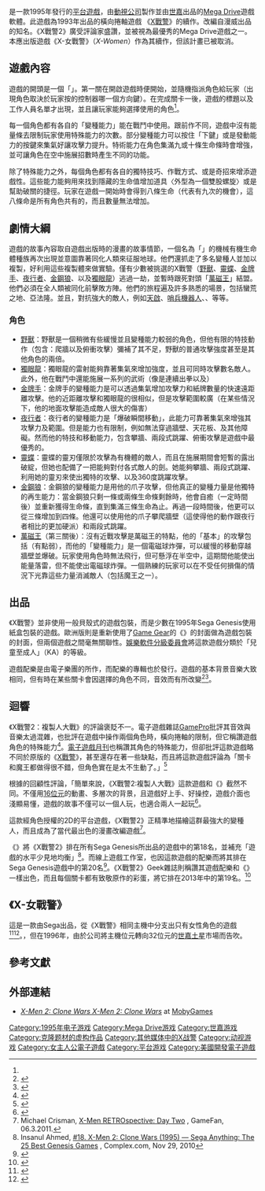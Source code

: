 {{NoteTA
| G1 = Games
}}
{{Infobox VG
| title = X戰警2：複製人大戰
| english = X-Men 2: Clone Wars
| image =
| caption =
| developer = [[动视|动视]]
| publisher = [[世嘉|世嘉]]
| series = {{tsl|en|List of X-Men video games||X战警系列}}
| designer = William Novak <br> Joshua Gordon <br> Stephen Patterson
| producer = {{tsl|en|E. Ettore Annunziata || E. Ettore Annunziata}} <br> France M. Tantiado
| composer = {{tsl|en|Kurt Harland || Kurt Harland}}
| artist = Steve Ross <br> Spencer Boomhower <br> Doug Nishimura
| released = {{vgr|NA|1995|EU|1995}}
| genre = [[平台游戏|平台]]
| modes = [[单人电子游戏|单人]]、[[多人电子游戏|多人]]
| platforms = [[Mega_Drive|Mega Drive]]
}}

{{vgname|X戰警2：複製人大戰|en=X-Men 2: Clone Wars}}是一款1995年發行的[[平台遊戲|平台遊戲]]，由[[动视|動視公司]]製作並由[[世嘉|世嘉]]出品的[[Mega_Drive|Mega Drive]]遊戲軟體。此遊戲為1993年出品的橫向捲軸遊戲 《[[X戰警_(1993年遊戲)|X戰警]]》的續作。改編自漫威出品的知名{{tsl|en|X-Men (TV series)||電視節目}}。《X戰警2》廣受評論家盛讚，並被視為最優秀的Mega Drive遊戲之一。本應出版遊戲《X-女戰警》（''X-Women''）作為其續作，但該計畫已被取消。

== 遊戲內容 ==

遊戲的開頭是一個「{{tsl|en|cold open||冷開場}}」。第一關在開啟遊戲時便開始，並隨機指派角色給玩家（出現角色取決於玩家按的控制器哪一個方向鍵）。在完成關卡一後，遊戲的標題以及工作人員名單才出現，並且讓玩家能夠選擇使用的角色<ref name="gf" />。

每一個角色都有各自的「變種能力」能在戰鬥中使用。跟前作不同，遊戲中沒有能量條去限制玩家使用特殊能力的次數。部分變種能力可以按住「下鍵」或是發動能力的按鍵來集氣好讓攻擊力提升。特術能力在角色集滿九或十條生命條時會增強，並可讓角色在空中施展招數時產生不同的功能。

除了特殊能力之外，每個角色都有各自的獨特技巧、作戰方式、或是奇招來增添遊戲性。這些能力能夠用來找到隱藏的生命值增加道具〈外型為一個雙股螺旋〉或是幫助破關的捷徑。玩家在遊戲一開始時會得到八條生命（代表有九次的機會），這八條命是所有角色共有的，而且數量無法增加。

== 劇情大綱 ==

遊戲的故事內容取自遊戲出版時的漫畫的故事情節，一個名為「{{tsl|en|Phalanx (comics) || 方陣}}」的機械有機生命體種族再次出現並意圖靠著同化人類來征服地球。他們還抓走了多名變種人並加以複製，好利用這些複製體來做實驗。僅有少數被挑選的X戰警（[[野獸_(漫畫)|野獸]]、[[靈蝶|靈蝶]]、[[金牌手|金牌手]]、[[夜行者_(漫畫)|夜行者]]、[[金鋼狼|金鋼狼]]、以及[[獨眼龍_(漫威漫畫)|獨眼龍]]）逃過一劫，並暫時跟死對頭「[[萬磁王|萬磁王]]」結盟。他們必須在全人類被同化前擊敗方陣。他們的旅程遍及許多熟悉的場景，包括蠻荒之地、亞法隆。並且，對抗強大的敵人，例如[[天啟_(漫威漫畫)|天啟]]、[[哨兵機器人|哨兵機器人]]、{{tsl|en|Exodus (comics) || 艾克瑟達斯}}、{{tsl|en|Deathbird || 死亡之鳥}}等等。

=== 角色 ===

* [[野獸_(漫畫)|野獸]]：野獸是一個稍微有些緩慢並且變種能力較弱的角色，但他有限的特技動作（包含：爬牆以及俯衝攻擊）彌補了其不足，野獸的普通攻擊強度甚至是其他角色的兩倍。
* [[獨眼龍_(漫威漫畫)|獨眼龍]]：獨眼龍的雷射能夠靠著集氣來增加強度，並且可同時攻擊數名敵人。此外，他在戰鬥中還能施展一系列的武術（像是連續出拳以及{{tsl|en|flying kicks||飛踢}}）
* [[金牌手|金牌手]]：金牌手的變種能力是可以透過集氣增加攻擊力和紙牌數量的快速遠距離攻擊。他的近距離攻擊和獨眼龍的很相似，但是攻擊範圍較廣（在某些情況下，他的地面攻擊能造成敵人很大的傷害）
* [[夜行者_(漫畫)|夜行者]]：夜行者的變種能力是「爆破瞬間移動」，此能力可靠著集氣來增強其攻擊力及範圍。但是能力也有限制，例如無法穿過牆壁、天花板、及其他障礙。然而他的特技和移動能力，包含攀牆、兩段式跳躍、俯衝攻擊是遊戲中最優秀的。
* [[靈蝶|靈蝶]]：靈蝶的靈刃僅限於攻擊為有機體的敵人，而且在施展期間會短暫的露出破綻，但她也配備了一把能夠對付各式敵人的劍。她能夠攀牆、兩段式跳躍、利用她的靈刃來使出獨特的攻擊、以及360度跳躍攻擊。
* [[金鋼狼|金鋼狼]]：金鋼狼的變種能力是用他的爪子攻擊，但他真正的變種力量是他獨特的再生能力：當金鋼狼只剩一條或兩條生命條剩餘時，他會自癒（一定時間後）並重新獲得生命條，直到集滿三條生命為止。再過一段時間後，他更可以從三條增加到四條。他還可以使用他的爪子攀爬牆壁（這使得他的動作跟夜行者相比的更加硬派）和兩段式跳躍。
* [[萬磁王|萬磁王]]（第三關後{{tsl|en|Unlockable (gaming) || 解鎖}}）：沒有近戰攻擊是萬磁王的特點，他的「基本」的攻擊包括（有點弱）{{tsl|en|energy blasts|| 能量爆炸}}，而他的「變種能力」是一個電磁球炸彈，可以緩慢的移動穿越牆壁並爆破。玩家使用角色時無法飛行，但可懸浮在半空中，這期間他能使出能量落雷，但不能使出電磁球炸彈。一個熟練的玩家可以在不受任何損傷的情況下光靠這些力量消滅敵人（包括魔王之一）。

== 出品 ==

《X戰警》並非使用一般貝殼式的遊戲包裝，而是少數在1995年Sega Genesis使用紙盒包裝的遊戲。歐洲版則是重新使用了[[Game_Gear|Game Gear]]的《{{tsl|en|X-Men 2: Game Master's Legacy || X戰警2：遊戲大師傳奇}}》的封面做為遊戲包裝的封面，但兩個遊戲之間毫無關聯性。[[娛樂軟件分級委員會|娛樂軟件分級委員會]]將這款遊戲分類於「兒童至成人」（KA）的等級。

遊戲配樂是由電子樂團{{tsl|en|Information Society (band) || Information Society}}的{{tsl|en|Kurt Harland || 克爾特‧哈倫}}所作，而配樂的專輯也於{{tsl|en|1996 in music || 1996年}}發行。遊戲的基本背景音樂大致相同，但有時在某些關卡會因選擇的角色不同，音效而有所改變<ref>{{cite web |url=http://insoc.org/DiscXM.HTML |title=Kurt Harland's page on the soundtrack |publisher=Web.archive.org |date=2007-10-18 |accessdate=2013-12-18 |deadurl=yes |archiveurl=https://web.archive.org/web/20071018112042/http://insoc.org/DiscXM.HTML |archivedate=2007-10-18 }}</ref><ref>{{cite web |url=http://www.chudahs-corner.com/soundtracks/index.php?catalog=12_817 |title=Chudah's Corner's page on the soundtrack |publisher=Chudahs-corner.com |date= |accessdate=2013-12-18 |deadurl=yes |archiveurl=https://web.archive.org/web/20120205125711/http://www.chudahs-corner.com/soundtracks/index.php?catalog=12_817 |archivedate=2012-02-05 }}</ref>。

== 迴響 ==

{{Video game reviews
| GR = 70%<ref>{{cite web |url=http://www.gamerankings.com/genesis/366867-x-men-2-clone-wars/index.html |title=X-Men 2: Clone Wars for Genesis |publisher=GameRankings |date= |accessdate=2013-12-18 |archive-date=2019-12-09 |archive-url=https://web.archive.org/web/20191209014506/https://www.gamerankings.com/genesis/366867-x-men-2-clone-wars/index.html }}</ref>
| Allgame = {{Rating|4|5}}<ref>{{cite web |last=Michael |first=Christopher |url=http://www.allgame.com/game.php?id=7613&tab=review |title=X-Men 2: Clone Wars - Review |publisher=allgame |date=2010-10-03 |accessdate=2013-12-18 |archive-date=2014-11-15 |archive-url=https://web.archive.org/web/20141115042131/http://www.allgame.com/game.php?id=7613&tab=review }}</ref>
| EGM = {{rating|6.8|10}}<ref name="EGM68" />
| rev1 = ''{{tsl|en|Game Players || Game Players}}''
| rev1Score = 76%<ref>{{cite web|url=https://archive.org/stream/Game_Players_Issue_51_April_1995#page/n33/mode/2up|title=Game Players Issue 51 April 1995|publisher=|accessdate=21 April 2016}}</ref>
| rev2 = ''{{tsl|en|Mean Machines Sega|| Mean Machines Sega}}''
| rev2Score = 87%<ref>{{cite web|url=https://archive.org/stream/mean-machines-sega-magazine-31/MMSega_31_May_1995#page/n67/mode/2up/|title=Mean Machines Sega Magazine Issue 31|publisher=|accessdate=21 April 2016}}</ref>
| rev3 = ''Mega Force''
| rev3Score = 86%<ref>{{cite web |url=http://download.abandonware.org/magazines/MEGA%20force/megaforce_numero39/Mega%20Force%20N%B039%20-%20Page%20085%20%281995%20Mai%29.jpg |format=JPG |title=Megadrive : image |website=Download.abandonware.org |accessdate=2016-04-22 |archive-date=2019-02-18 |archive-url=https://web.archive.org/web/20190218112646/http://download.abandonware.org/magazines/MEGA%20force/megaforce_numero39/Mega%20Force%20N%B039%20-%20Page%20085%20%281995%20Mai%29.jpg }}</ref>
| rev4 = ''Player One''
| rev4Score = 89%<ref>{{cite web |url=http://download.abandonware.org/magazines/Player%20One/playerone_numero053/Player%20One%20053%20-%20Page%20079%20%281995-05%29.jpg |format=JPG |title=Player One : image |website=Download.abandonware.org |language=fr |accessdate=2016-04-22 |archive-date=2016-08-08 |archive-url=https://web.archive.org/web/20160808211729/http://download.abandonware.org/magazines/Player%20One/playerone_numero053/Player%20One%20053%20-%20Page%20079%20%281995-05%29.jpg }}</ref>
| rev5 = ''{{tsl|en|VideoGames || VideoGames}}''
| rev5Score = 8/10<ref>{{cite web|url=https://archive.org/stream/Video_Games_The_Ultimate_Gaming_Magazine_Issue_75_April_1995#page/n66/mode/1up|title=Video Games The Ultimate Gaming Magazine Issue 75 April 1995|publisher=|accessdate=21 April 2016}}</ref>
}}

《X戰警2：複製人大戰》的評論褒貶不一。電子遊戲雜誌[[GamePro|GamePro]]批評其音效與音樂太過混雜，也批評在遊戲中操作兩個角色時，橫向捲軸的限制，但它稱讚遊戲角色的特殊能力<ref>{{cite journal|last= |first= |title=ProReview: X-Men 2: Clone Wars|journal=[[GamePro|GamePro]]|issue=69 |publisher=[[国际数据集团|国际数据集团]]|date=April 1995|page=38}}</ref>。[[電子遊戲月刊|電子遊戲月刊]]也稱讚其角色的特殊能力，但卻批評這款遊戲略不同於原版的《[[X戰警_(1993年遊戲)|X戰警]]》，甚至還存在著一些缺點，而且將這款遊戲評論為「關卡和魔王都做得很不錯，但角色實在是太不生動了。」<ref name="EGM68">{{cite journal|last= |first= |title=Review Crew: X-Men 2|journal=[[电子游戏月刊|电子游戏月刊]]|issue=68|publisher=EGM Media, LLC|date=March 1995|page=36}}</ref>

根據{{tsl|en|GameFan || GameFan}}的回顧性評論，「簡單來說，《X戰警2:複製人大戰》這款遊戲和《{{tsl|en|The Uncanny X-Men (video game) || 神秘X戰警}}》截然不同。不僅用[[16位元|16位元]]的動畫、多層次的背景，且遊戲好上手、好操控，遊戲介面也淺顯易懂，遊戲的故事不僅可以一個人玩，也適合兩人一起玩<ref>{{cite web|url=https://archive.org/stream/Gamefan_Volume_03_Issue_03_March_1995#page/n45/mode/2up|title=Gamefan Volume 03 Issue 03 March 1995|publisher=|accessdate=21 April 2016}}</ref>。

這款經角色授權的2D的平台遊戲，《X戰警2》正精準地描繪這群最強大的變種人，而且成為了當代最出色的漫畫改編遊戲<ref name="gf">Michael Crisman, [http://gamefanmag.com/gf-retro/x-men-retrospective-day-two X-Men RETROspective: Day Two] {{Wayback|url=http://gamefanmag.com/gf-retro/x-men-retrospective-day-two |date=20130518092603 }}, GameFan, 06.3.2011.</ref>。

《{{tsl|en|Complex (magazine)|| 複雜雜誌}}》將《X戰警2》排在所有Sega Genesis所出品的遊戲中的第18名，並補充「遊戲的水平少見地均衡」<ref>Insanul Ahmed, [http://www.complex.com/video-games/2010/11/sega-anything-the-25-best-genesis-games/x-men-2 #18. X-Men 2: Clone Wars (1995) — Sega Anything: The 25 Best Genesis Games] {{Wayback|url=http://www.complex.com/video-games/2010/11/sega-anything-the-25-best-genesis-games/x-men-2 |date=20120702192128 }}, Complex.com, Nov 29, 2010</ref>。而線上遊戲工作室{{tsl|en|ScrewAttack|| ScrewAttack}}，也因這款遊戲的配樂而將其排在Sega Genesis遊戲中的第20名<ref>{{cite web |url=http://www.gametrailers.com/videos/vgngvr/screwattack-s-top-ten-top-20-genesis-games--20-11- |title=ScrewAttack's Top Ten Video - Top 20 Genesis Games (20-11) |publisher=GameTrailers |date= |accessdate=2013-12-18 |archive-date=2014-08-22 |archive-url=https://web.archive.org/web/20140822035608/http://www.gametrailers.com/videos/vgngvr/screwattack-s-top-ten-top-20-genesis-games--20-11- }}</ref>。《X戰警2》Geek雜誌則稱讚其遊戲配樂和《{{tsl|en|X-Men: Mutant Apocalypse || 變種人：天啟}}》一樣出色，而且每個關卡都有致敬原作的彩蛋，將它排在2013年{{tsl|en|Marvel video games || 最佳漫威遊戲}}中的第19名。<ref>{{cite web |last=Jones |first=Elton |url=http://www.geekexchange.com/marvel-comics-25-best-video-games-88263.html |title=Marvel Comics' 25 Best Video Games - Geek Magazine |publisher=Geekexchange.com |date=2013-10-22 |accessdate=2013-12-18 |deadurl=yes |archiveurl=https://web.archive.org/web/20131027080355/http://www.geekexchange.com/marvel-comics-25-best-video-games-88263.html |archivedate=2013-10-27 }}</ref>

== 《X-女戰警》 ==

這是一款由Sega出品，從《X戰警》相同主機中分支出只有女性角色的遊戲<ref>{{cite journal| journal = [[电子游戏月刊|电子游戏月刊]]| publisher = [[Ziff_Davis|Ziff Davis]]| title = X-Women| page = 199| issue = 89|date=December 1996| author = Staff}}</ref><ref name="GI-119">{{cite journal| journal = [[Game_Informer|Game Informer]]| publisher = GameStop| title = X-Men Video Game Anthology| author = Game Informer Staff| pages = 36–43| issue = 119|date=March 2003}}</ref>。，但在1996年，由於公司將主機位元轉向32位元的[[世嘉土星|世嘉土星]]市場而告吹。

== 參考文獻 ==
{{Reflist|30em}}

== 外部連結 ==

* [http://www.mobygames.com/game/x-men-2-clone-wars ''X-Men 2: Clone Wars X-Men 2: Clone Wars''] {{Wayback|url=http://www.mobygames.com/game/x-men-2-clone-wars |date=20220309100825 }} at [[MobyGames|MobyGames]]

{{X-Men media}}

{{DEFAULTSORT:X-Men 2, Clone Wars}}
[[Category:1995年电子游戏|Category:1995年电子游戏]]
[[Category:Mega_Drive游戏|Category:Mega Drive游戏]]
[[Category:世嘉游戏|Category:世嘉游戏]]
[[Category:克隆题材的虚构作品|Category:克隆题材的虚构作品]]
[[Category:其他媒体中的X战警|Category:其他媒体中的X战警]]
[[Category:动视游戏|Category:动视游戏]]
[[Category:女主人公電子遊戲|Category:女主人公電子遊戲]]
[[Category:平台游戏|Category:平台游戏]]
[[Category:美國開發電子遊戲|Category:美國開發電子遊戲]]